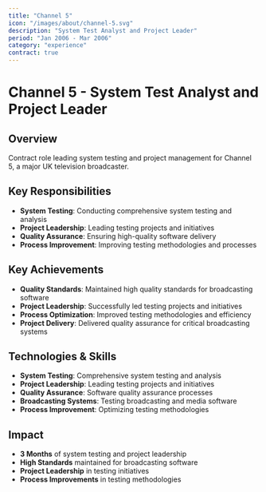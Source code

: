 ```yaml
---
title: "Channel 5"
icon: "/images/about/channel-5.svg"
description: "System Test Analyst and Project Leader"
period: "Jan 2006 - Mar 2006"
category: "experience"
contract: true
---
```


# Channel 5 - System Test Analyst and Project Leader

## Overview

Contract role leading system testing and project management for Channel 5, a major UK television broadcaster.

## Key Responsibilities

- **System Testing**: Conducting comprehensive system testing and analysis
- **Project Leadership**: Leading testing projects and initiatives
- **Quality Assurance**: Ensuring high-quality software delivery
- **Process Improvement**: Improving testing methodologies and processes

## Key Achievements

- **Quality Standards**: Maintained high quality standards for broadcasting software
- **Project Leadership**: Successfully led testing projects and initiatives
- **Process Optimization**: Improved testing methodologies and efficiency
- **Project Delivery**: Delivered quality assurance for critical broadcasting systems

## Technologies & Skills

- **System Testing**: Comprehensive system testing and analysis
- **Project Leadership**: Leading testing projects and initiatives
- **Quality Assurance**: Software quality assurance processes
- **Broadcasting Systems**: Testing broadcasting and media software
- **Process Improvement**: Optimizing testing methodologies

## Impact

- **3 Months** of system testing and project leadership
- **High Standards** maintained for broadcasting software
- **Project Leadership** in testing initiatives
- **Process Improvements** in testing methodologies 